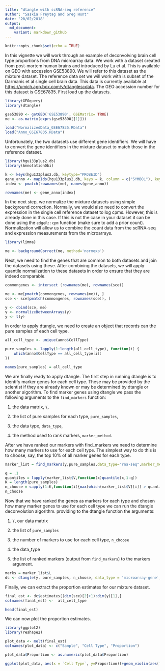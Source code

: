 ```yaml
---
title: "dtangle with scRNA-seq reference"
author: "Saskia Freytag and Greg Hunt"
date: "20/02/2018"
output:
  md_document:
    variant: markdown_github
---
```


```r
knitr::opts_chunk$set(echo = TRUE)
```

In this vignette we will work through an example of deconvolving brain cell type proportions from DNA microarray data. We work with a dataset created from  post-mortem human brains and introduced by Lu et al. This is available on GEO with accession GSE53890. We will refer to this dataset as the mixture dataset. The reference data set we will work with is subset of the Darmanis et al single cell brain data. This data is currently available at <https://umich.app.box.com/v/dtanglescdata>. The GEO accession number for this dataset is GSE67835. First load up the datasets. 

```r
library(GEOquery)
library(dtangle)

gse53890 <- getGEO('GSE53890', GSEMatrix= TRUE)
me <- as.matrix(exprs(gse53890[[1]]))

load("NormalizedData_GSE67835.RData")
load("Anno_GSE67835.RData")
```
Unfortunately, the two datasets use different gene identifiers. We will have to convert the gene identifiers in the mixture dataset to match those in the reference dataset.
```r
library(hgu133plus2.db)
library(AnnotationDbi)

k <- keys(hgu133plus2.db, keytype="PROBEID")
gene_anno <- mapIds(hgu133plus2.db, keys = k, column = c("SYMBOL"), keytype="PROBEID")
index <- pmatch(rownames(me), names(gene_anno))

rownames(me) <- gene_anno[index]
```
In the next step, we normalize the mixture datasets using simple background correction. Normally, we would also need to convert the expression in the single cell reference dataset to log cpms. However, this is already done in this case. If this is not the case in your dataset it can be done using the `edgeR::cpm` function (make sure to add a prior count). Normalization will allow us to combine the count data from the scRNA-seq and expression measurements from the microarrays. 
```r
library(limma)

me <- backgroundCorrect(me, method='normexp')
```
Next, we need to find the genes that are common to both datasets and join the datasets using these. After combining the datasets, we will apply quantile normalization to these datasets in order to ensure that they are indeed comparable.
```r
commongenes <- intersect (rownames(me), rownames(sce))

me <- me[pmatch(commongenes, rownames(me)), ]
sce <- sce[pmatch(commongenes, rownames(sce)), ]

y <- cbind(sce, me)
y <- normalizeBetweenArrays(y)
y <- t(y)
```
In order to apply dtangle, we need to create an object that records can the pure samples of each cell type.  
```r
all_cell_type <- unique(anno$CellType)

pure_samples <- lapply(1:length(all_cell_type), function(i) {
    which(anno$CellType == all_cell_type[i])
})

names(pure_samples) = all_cell_type
```
We are finally ready to apply dtangle. The first step in running dtangle is to identify marker genes for each cell type. These may be provided by the scientist if they are already known or may be determined by dtangle or another algorithm. To find marker genes using dtangle we pass the following arguments to the `find_markers` function:

1. the data matrix, `Y`,

2. the list of pure samples for each type, `pure_samples`,

3. the data type, `data_type`,

4. the method used to rank markers, `marker_method`.

After we have ranked our markers with find_markers we need to determine how many markers to use for each cell type. The simplest way to do this is to choose, say, the top 10% of all marker genes for each type.
```r
marker_list = find_markers(y,pure_samples,data_type="rna-seq",marker_method='ratio')

q = .1
quantiles = lapply(marker_list$V,function(x)quantile(x,1-q))
K = length(pure_samples)
n_choose = sapply(1:K,function(i){max(which(marker_list$V[[i]] > quantiles[[i]]))})
n_choose

```
Now that we have ranked the genes as markers for each type and chosen how many marker genes to use for each cell type we can run the dtangle deconvolution algorithm.
providing to the dtangle function the arguments:

1. `Y`, our data matrix

2. the list of `pure_samples`

3. the number of markers to use for each cell type, `n_choose`

4. the data_type

5. the list of ranked markers (output from `find_markers`) to the markers argument.

```r
marks = marker_list$L
dc <- dtangle(y, pure_samples, n_choose, data_type = 'microarray-gene', markers = marks)
```
Finally, we can extract the proportion estimates for our mixture dataset.
```r
final_est <- dc$estimates[(dim(sce)[2]+1):dim(y)[1],]
colnames(final_est) <-  all_cell_type

head(final_est)
```
We can now plot the proportion estimates.
```r
library(ggplot2)
library(reshape2)

plot_data <- melt(final_est)
colnames(plot_data) <- c("Sample", "Cell Type", "Proportion") 

plot_data$Proportion <- as.numeric(plot_data$Proportion)

ggplot(plot_data, aes(x = `Cell Type`, y=Proportion))+geom_violin(aes(fill = `Cell Type`)) + geom_jitter(height = 0, width = 0.1)

```

